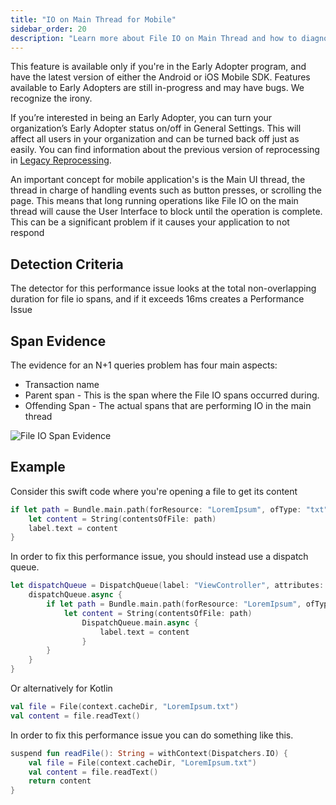```yaml
---
title: "IO on Main Thread for Mobile"
sidebar_order: 20
description: "Learn more about File IO on Main Thread and how to diagnose and fix these issues."
---
```


<Note>

This feature is available only if you're in the Early Adopter program, and have the latest version of either the Android or iOS Mobile SDK. Features available to Early Adopters are still in-progress and may have bugs. We recognize the irony.

If you’re interested in being an Early Adopter, you can turn your organization’s Early Adopter status on/off in General Settings. This will affect all users in your organization and can be turned back off just as easily. You can find information about the previous version of reprocessing in [Legacy Reprocessing](#legacy-reprocessing).

</Note>

An important concept for mobile application's is the Main UI thread, the thread in charge of handling events such as button presses, or scrolling the page. This means that long running operations like File IO on the main thread will cause the User Interface to block until the operation is complete. This can be a significant problem if it causes your application to not respond

## Detection Criteria

The detector for this performance issue looks at the total non-overlapping duration for file io spans, and if it exceeds 16ms creates a Performance Issue

## Span Evidence

The evidence for an N+1 queries problem has four main aspects:

- Transaction name
- Parent span - This is the span where the File IO spans occurred during.
- Offending Span - The actual spans that are performing IO in the main thread

![File IO Span Evidence](file-io.png)

## Example

Consider this swift code where you're opening a file to get its content

```swift
if let path = Bundle.main.path(forResource: "LoremIpsum", ofType: "txt") {
    let content = String(contentsOfFile: path)
    label.text = content
}
```

In order to fix this performance issue, you should instead use a dispatch queue.

```swift
let dispatchQueue = DispatchQueue(label: "ViewController", attributes: .concurrent) {
    dispatchQueue.async {
        if let path = Bundle.main.path(forResource: "LoremIpsum", ofType: "txt") {
            let content = String(contentsOfFile: path)
                DispatchQueue.main.async {
                    label.text = content
                }
        }
    }
}
```

Or alternatively for Kotlin

```kotlin
val file = File(context.cacheDir, "LoremIpsum.txt")
val content = file.readText()
```

In order to fix this performance issue you can do something like this.

```kotlin
suspend fun readFile(): String = withContext(Dispatchers.IO) {
    val file = File(context.cacheDir, "LoremIpsum.txt")
    val content = file.readText()
    return content
}
```
